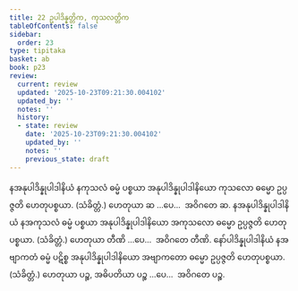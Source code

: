 ```yaml
---
title: 22 ဥပါဒိန္နတ္တိက, ကုသလတ္တိက
tableOfContents: false
sidebar:
  order: 23
type: tipitaka
basket: ab
book: p23
review:
  current: review
  updated: '2025-10-23T09:21:30.004102'
  updated_by: ''
  notes: ''
  history:
  - state: review
    date: '2025-10-23T09:21:30.004102'
    updated_by: ''
    notes: ''
    previous_state: draft
---
```



<ReviewStatus review={frontmatter.review} showDetails={true} />

<HypothesisAnnotation frontmatter={frontmatter} />

<DynamicBreadcrumb />

<Division number="31" book="p23" e="ch" v="40" p="412">

<Paragraph number="100" book="p23">
နအနုပါဒိန္နုပါဒါနိယံ နကုသလံ ဓမ္မံ ပစ္စယာ အနုပါဒိန္နုပါဒါနိယော ကုသလော ဓမ္မော ဥပ္ပဇ္ဇတိ ဟေတုပစ္စယာ. (သံခိတ္တံ.) ဟေတုယာ ဆ …ပေ…  အဝိဂတေ ဆ.
</Paragraph>

<Paragraph number="101" book="p23">
နအနုပါဒိန္နုပါဒါနိယံ နအကုသလံ ဓမ္မံ ပစ္စယာ အနုပါဒိန္နုပါဒါနိယော အကုသလော ဓမ္မော ဥပ္ပဇ္ဇတိ ဟေတုပစ္စယာ. (သံခိတ္တံ.) ဟေတုယာ တီဏိ …ပေ…  အဝိဂတေ တီဏိ.
</Paragraph>

<Paragraph number="102" book="p23">
နော်ပါဒိန္နုပါဒါနိယံ နအဗျာကတံ ဓမ္မံ ပဋိစ္စ အနုပါဒိန္နုပါဒါနိယော အဗျာကတော ဓမ္မော ဥပ္ပဇ္ဇတိ ဟေတုပစ္စယာ. (သံခိတ္တံ.) ဟေတုယာ ပဉ္စ, အဓိပတိယာ ပဉ္စ …ပေ…  အဝိဂတေ ပဉ္စ.
</Paragraph>
</Division>